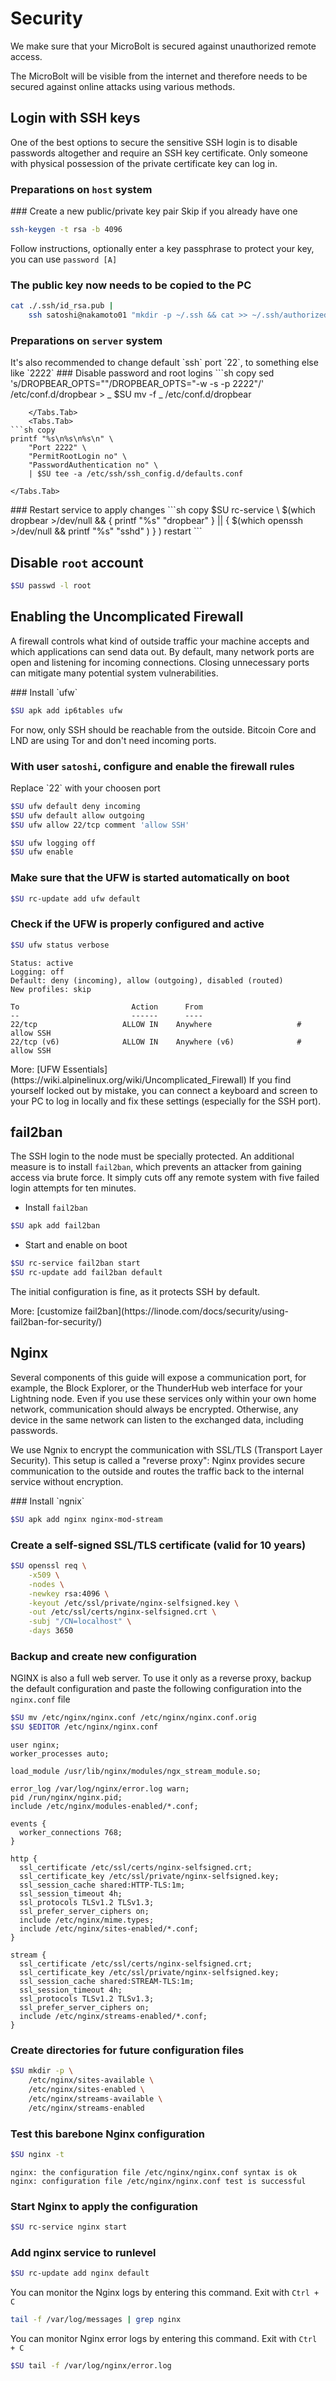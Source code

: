 
# Security

We make sure that your MicroBolt is secured against unauthorized remote access.

The MicroBolt will be visible from the internet and therefore needs to be
secured against online attacks using various methods.

## Login with SSH keys

One of the best options to secure the sensitive SSH login is to disable
passwords altogether and require an SSH key certificate. Only someone with
physical possession of the private certificate key can log in.

### Preparations on `host` system

<Steps>
### Create a new public/private key pair

<Callout type="warning">
Skip if you already have one
</Callout>

```sh copy
ssh-keygen -t rsa -b 4096
```

Follow instructions, optionally enter a key passphrase to protect your key, you
can use `password [A]`

### The public key now needs to be copied to the PC

```sh copy
cat ./.ssh/id_rsa.pub |
    ssh satoshi@nakamoto01 "mkdir -p ~/.ssh && cat >> ~/.ssh/authorized_keys"

```
</Steps>

### Preparations on `server` system

<Callout type="info">
It's also recommended to change default `ssh` port `22`, to something else like
`2222`
</Callout>

<Steps>
### Disable password and root logins
<Tabs items={['dropbear', 'openssh']}>
    <Tabs.Tab>
```sh copy
sed 's/DROPBEAR_OPTS=""/DROPBEAR_OPTS="-w -s -p 2222"/' /etc/conf.d/dropbear > _
$SU mv -f _ /etc/conf.d/dropbear

```
    </Tabs.Tab>
    <Tabs.Tab>
```sh copy
printf "%s\n%s\n%s\n" \
    "Port 2222" \
    "PermitRootLogin no" \
    "PasswordAuthentication no" \
    | $SU tee -a /etc/ssh/ssh_config.d/defaults.conf

```
    </Tabs.Tab>
</Tabs>
### Restart service to apply changes
```sh copy
$SU rc-service \
    $(which dropbear >/dev/null && {
            printf "%s" "dropbear"
        } || {
            $(which openssh >/dev/null &&
                printf "%s" "sshd"
            )
        }
    ) restart
```
</Steps>

## Disable `root` account

```sh copy
$SU passwd -l root
```

## Enabling the Uncomplicated Firewall

A firewall controls what kind of outside traffic your machine accepts and which
applications can send data out. By default, many network ports are open and
listening for incoming connections. Closing unnecessary ports can mitigate many
potential system vulnerabilities.

<Steps>
### Install `ufw`

```sh copy
$SU apk add ip6tables ufw
```

For now, only SSH should be reachable from the outside. Bitcoin Core and LND are
using Tor and don't need incoming ports.

### With user `satoshi`, configure and enable the firewall rules

<Callout type="info">
Replace `22` with your choosen port
</Callout>

```sh copy
$SU ufw default deny incoming
$SU ufw default allow outgoing
$SU ufw allow 22/tcp comment 'allow SSH'
```

```sh copy
$SU ufw logging off
$SU ufw enable
```

### Make sure that the UFW is started automatically on boot
```sh copy
$SU rc-update add ufw default
```

### Check if the UFW is properly configured and active

```sh copy
$SU ufw status verbose
```

```output filename="output"
Status: active
Logging: off
Default: deny (incoming), allow (outgoing), disabled (routed)
New profiles: skip

To                         Action      From
--                         ------      ----
22/tcp                   ALLOW IN    Anywhere                   # allow SSH
22/tcp (v6)              ALLOW IN    Anywhere (v6)              # allow SSH
```
</Steps>

<Callout>
More: [UFW Essentials](https://wiki.alpinelinux.org/wiki/Uncomplicated_Firewall)
</Callout>

<Callout type="info" emoji="ℹ️">
If you find yourself locked out by mistake, you can connect a keyboard and
screen to your PC to log in locally and fix these settings (especially for the
SSH port). 
</Callout>

## fail2ban

The SSH login to the node must be specially protected.
An additional measure is to install `fail2ban`, which prevents an attacker from
gaining access via brute force.
It simply cuts off any remote system with five failed login attempts for ten
minutes.

* Install `fail2ban`

```sh copy
$SU apk add fail2ban
```

* Start and enable on boot

```sh copy
$SU rc-service fail2ban start
$SU rc-update add fail2ban default
```

The initial configuration is fine, as it protects SSH by default.

<Callout>
More: [customize
fail2ban](https://linode.com/docs/security/using-fail2ban-for-security/)
</Callout>

## Nginx

Several components of this guide will expose a communication port, for example,
the Block Explorer, or the ThunderHub web interface for your Lightning node.
Even if you use these services only within your own home network, communication
should always be encrypted. Otherwise, any device in the same network can listen
to the exchanged data, including passwords.

We use Ngnix to encrypt the communication with SSL/TLS (Transport Layer
Security). This setup is called a "reverse proxy": Nginx provides secure
communication to the outside and routes the traffic back to the internal service
without encryption.

<Steps>
### Install `ngnix`

```sh copy
$SU apk add nginx nginx-mod-stream
```

### Create a self-signed SSL/TLS certificate (valid for 10 years)

```sh copy
$SU openssl req \
    -x509 \
    -nodes \
    -newkey rsa:4096 \
    -keyout /etc/ssl/private/nginx-selfsigned.key \
    -out /etc/ssl/certs/nginx-selfsigned.crt \
    -subj "/CN=localhost" \
    -days 3650
```

### Backup and create new configuration

NGINX is also a full web server. To use it only as a reverse proxy, backup the
default configuration and paste the following configuration into the
`nginx.conf` file

```sh copy
$SU mv /etc/nginx/nginx.conf /etc/nginx/nginx.conf.orig
$SU $EDITOR /etc/nginx/nginx.conf

```

```nginx copy filename="/etc/nginx/nginx.conf"
user nginx;
worker_processes auto;

load_module /usr/lib/nginx/modules/ngx_stream_module.so;

error_log /var/log/nginx/error.log warn;
pid /run/nginx/nginx.pid;
include /etc/nginx/modules-enabled/*.conf;

events {
  worker_connections 768;
}

http {
  ssl_certificate /etc/ssl/certs/nginx-selfsigned.crt;
  ssl_certificate_key /etc/ssl/private/nginx-selfsigned.key;
  ssl_session_cache shared:HTTP-TLS:1m;
  ssl_session_timeout 4h;
  ssl_protocols TLSv1.2 TLSv1.3;
  ssl_prefer_server_ciphers on;
  include /etc/nginx/mime.types;
  include /etc/nginx/sites-enabled/*.conf;
}

stream {
  ssl_certificate /etc/ssl/certs/nginx-selfsigned.crt;
  ssl_certificate_key /etc/ssl/private/nginx-selfsigned.key;
  ssl_session_cache shared:STREAM-TLS:1m;
  ssl_session_timeout 4h;
  ssl_protocols TLSv1.2 TLSv1.3;
  ssl_prefer_server_ciphers on;
  include /etc/nginx/streams-enabled/*.conf;
}
```

### Create directories for future configuration files

```sh copy
$SU mkdir -p \
    /etc/nginx/sites-available \
    /etc/nginx/sites-enabled \
    /etc/nginx/streams-available \
    /etc/nginx/streams-enabled
```

### Test this barebone Nginx configuration

```sh copy
$SU nginx -t
```

```output filename="output"
nginx: the configuration file /etc/nginx/nginx.conf syntax is ok
nginx: configuration file /etc/nginx/nginx.conf test is successful
```

### Start Nginx to apply the configuration

```sh copy
$SU rc-service nginx start
```

### Add nginx service to runlevel

```sh copy
$SU rc-update add nginx default
```
</Steps>

You can monitor the Nginx logs by entering this command. Exit with `Ctrl + C`

```sh copy
tail -f /var/log/messages | grep nginx
```

You can monitor Nginx error logs by entering this command. Exit with `Ctrl + C`

```sh copy
$SU tail -f /var/log/nginx/error.log
```
